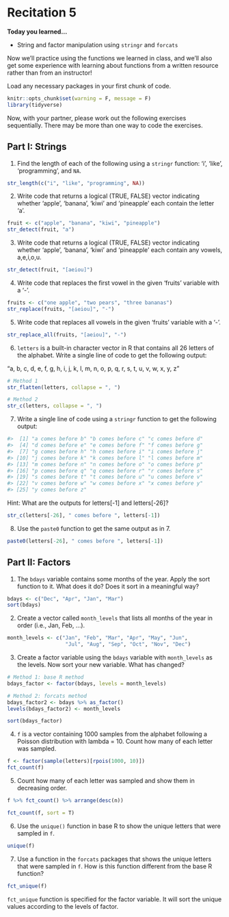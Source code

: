 # Recitation 5

__Today you learned...__

* String and factor manipulation using `stringr` and `forcats`

Now we'll practice using the functions we learned in class, and we'll also get some experience with learning about functions from a written resource rather than from an instructor!

Load any necessary packages in your first chunk of code.

```r
knitr::opts_chunk$set(warning = F, message = F)
library(tidyverse)
```

Now, with your partner, please work out the following exercises sequentially. There may be more than one way to code the exercises.

## Part I: Strings

1. Find the length of each of the following using a `stringr` function: 'i', 'like', 'programming', and `NA`.

```r
str_length(c("i", "like", "programming", NA))
```

2. Write code that returns a logical (TRUE, FALSE) vector indicating whether 'apple', 'banana', 'kiwi' and 'pineapple' each contain the letter 'a'.

```r
fruit <- c("apple", "banana", "kiwi", "pineapple")
str_detect(fruit, "a")
```

3. Write code that returns a logical (TRUE, FALSE) vector indicating whether 'apple', 'banana', 'kiwi' and 'pineapple' each contain any vowels, a,e,i,o,u.

```r
str_detect(fruit, "[aeiou]")
```

4. Write code that replaces the first vowel in the given 'fruits' variable with a '-'.

```r
fruits <- c("one apple", "two pears", "three bananas")
str_replace(fruits, "[aeiou]", "-")
```

5. Write code that replaces all vowels in the given 'fruits' variable with a '-'.

```r
str_replace_all(fruits, "[aeiou]", "-")
```

6. `letters` is a built-in character vector in R that contains all 26 letters of the alphabet. Write a single line of code to get the following output:

"a, b, c, d, e, f, g, h, i, j, k, l, m, n, o, p, q, r, s, t, u, v, w, x, y, z"

```r
# Method 1
str_flatten(letters, collapse = ", ")

# Method 2
str_c(letters, collapse = ", ")
```

7. Write a single line of code using a `stringr` function to get the following output:

```r
#>  [1] "a comes before b" "b comes before c" "c comes before d"
#>  [4] "d comes before e" "e comes before f" "f comes before g"
#>  [7] "g comes before h" "h comes before i" "i comes before j"
#> [10] "j comes before k" "k comes before l" "l comes before m"
#> [13] "m comes before n" "n comes before o" "o comes before p"
#> [16] "p comes before q" "q comes before r" "r comes before s" 
#> [19] "s comes before t" "t comes before u" "u comes before v" 
#> [22] "v comes before w" "w comes before x" "x comes before y" 
#> [25] "y comes before z"
```
Hint: What are the outputs for letters[-1] and letters[-26]?

```r
str_c(letters[-26], " comes before ", letters[-1])
```

8. Use the `paste0` function to get the same output as in 7. 

```r
paste0(letters[-26], " comes before ", letters[-1])
```

## Part II: Factors

1. The `bdays` variable contains some months of the year. Apply the sort function to it. What does it do? Does it sort in a meaningful way?

```r
bdays <- c("Dec", "Apr", "Jan", "Mar")
sort(bdays)
```

2. Create a vector called `month_levels` that lists all months of the year in order (i.e., Jan, Feb, ...). 

```r
month_levels <- c("Jan", "Feb", "Mar", "Apr", "May", "Jun",
                   "Jul", "Aug", "Sep", "Oct", "Nov", "Dec")
```

3. Create a factor variable using the `bdays` variable with `month_levels` as the levels. Now sort your new variable. What has changed?

```r
# Method 1: base R method
bdays_factor <- factor(bdays, levels = month_levels)

# Method 2: forcats method
bdays_factor2 <- bdays %>% as_factor()
levels(bdays_factor2) <- month_levels

sort(bdays_factor)
```

4. `f` is a vector containing 1000 samples from the alphabet following a Poisson distribution with lambda = 10. Count how many of each letter was sampled. 

```r
f <- factor(sample(letters)[rpois(1000, 10)])
fct_count(f)
```

5. Count how many of each letter was sampled and show them in decreasing order. 

```r
f %>% fct_count() %>% arrange(desc(n))

fct_count(f, sort = T)
```

6. Use the `unique()` function in base R to show the unique letters that were sampled in `f`.

```r
unique(f)
```

7. Use a function in the `forcats` packages that shows the unique letters that were sampled in `f`. How is this function different from the base R function? 

```r
fct_unique(f)
```
`fct_unique` function is specified for the factor variable. It will sort the unique values according to the levels of factor.
